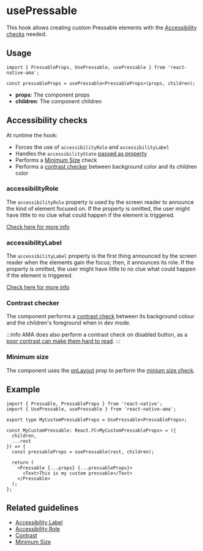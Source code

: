 
# usePressable

This hook allows creating custom Pressable elements with the [Accessibility checks](#accessibility-checks) needed.

## Usage

```tsx
import { PressableProps, UsePressable, usePressable } from 'react-native-ama';

const pressableProps = usePressable<PressableProps>(props, children);
```

- **props**: The component props
- **children**: The component children

## Accessibility checks

At runtime the hook:

- Forces the use of `accessibilityRole` and `accessibilityLabel` <DevOnly />
- Handles the `accessibilityState` [passed as property](../Pressable.md#accessibility-states)
- Performs a [Minimum Size](/guidelines/minimum-size) check <DevOnly />
- Performs a [contrast checker](/guidelines/contrast) between background color and its children color <DevOnly />

### accessibilityRole

The `accessibilityRole` property is used by the screen reader to announce the kind of element focused on. If the property is omitted, the user might have little to no clue what could happen if the element is triggered.

[Check here for more info](/guidelines/accessibility-role)

### accessibilityLabel

The `accessibilityLabel` property is the first thing announced by the screen reader when the elements gain the focus; then, it announces its role. If the property is omitted, the user might have little to no clue what could happen if the element is triggered.

[Check here for more info](/guidelines/accessibility-label)

### Contrast checker

The component performs a [contrast check](/guidelines/contrast) between its background colour and the children's foreground when in dev mode.

:::info
AMA does also perform a contrast check on disabled button, as a [poor contrast can make them hard to read](https://axesslab.com/disabled-buttons-suck/#they-are-hard-to-see).
:::

### Minimum size

The component uses the [onLayout](https://reactnative.dev/docs/layoutevent) prop to perform the [minium size check](/guidelines/minimum-size).

## Example

```tsx
import { Pressable, PressableProps } from 'react-native';
import { UsePressable, usePressable } from 'react-native-ama';

export type MyCustomPressableProps = UsePressable<PressableProps>;

const MyCustomPressable: React.FC<MyCustomPressableProps> = ({
  children,
  ...rest
}) => {
  const pressableProps = usePressable(rest, children);

  return (
    <Pressable {...props} {...pressableProps}>
      <Text>This is my custom pressable</Text>
    </Pressable>
  );
};
```

## Related guidelines

- [Accessibility Label](/guidelines/accessibility-label)
- [Accessibility Role](/guidelines/accessibility-role)
- [Contrast](/guidelines/contrast)
- [Minimum Size](/guidelines/minimum-size)
